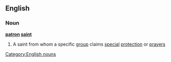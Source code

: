 ==English==
===Noun===
{{wikipedia}}
'''[[patron]] [[saint]]'''
#A saint from whom a specific [[group]] claims [[special]] [[protection]] or [[prayer]]s
[[Category:English nouns]]